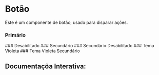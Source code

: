

<Meta of={Story} />

# Botão

Este é um componente de botão, usado para disparar ações.

### Primário
<Canvas of={Story.Primary} />
### Desabilitado
<Canvas of={Story.Disabled} />
### Secundário
<Canvas of={Story.Secondary} />
### Secundário Desabilitado
<Canvas of={Story.SecondaryDisabled} />
### Tema Violeta
<Canvas of={Story.Violet} />
### Tema Violeta Secundário
<Canvas of={Story.VioletSecondary} />

## Documentaçõa Interativa:
<Primary />
<Controls />
